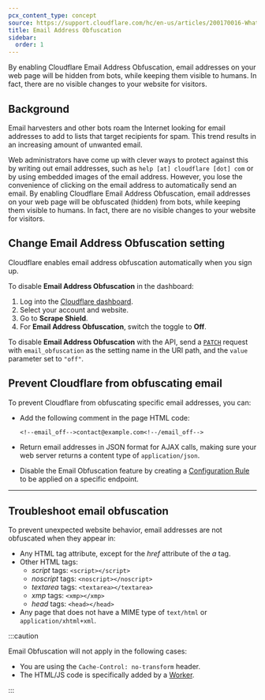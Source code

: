 ```yaml
---
pcx_content_type: concept
source: https://support.cloudflare.com/hc/en-us/articles/200170016-What-is-Email-Address-Obfuscation-
title: Email Address Obfuscation
sidebar:
  order: 1
---
```



By enabling Cloudflare Email Address Obfuscation, email addresses on your web page will be hidden from bots, while keeping them visible to humans. In fact, there are no visible changes to your website for visitors.

## Background

Email harvesters and other bots roam the Internet looking for email addresses to add to lists that target recipients for spam. This trend results in an increasing amount of unwanted email.

Web administrators have come up with clever ways to protect against this by writing out email addresses, such as `help [at] cloudflare [dot] com` or by using embedded images of the email address. However, you lose the convenience of clicking on the email address to automatically send an email. By enabling Cloudflare Email Address Obfuscation, email addresses on your web page will be obfuscated (hidden) from bots, while keeping them visible to humans. In fact, there are no visible changes to your website for visitors.

## Change Email Address Obfuscation setting

Cloudflare enables email address obfuscation automatically when you sign up.

<Tabs syncKey="dashPlusAPI"> <TabItem label="Dashboard">

To disable **Email Address Obfuscation** in the dashboard:

1. Log into the [Cloudflare dashboard](https://dash.cloudflare.com/login).
2. Select your account and website.
3. Go to **Scrape Shield**.
4. For **Email Address Obfuscation**, switch the toggle to **Off**.

</TabItem> <TabItem label="API">

To disable **Email Address Obfuscation** with the API, send a [`PATCH`](/api/operations/zone-settings-edit-single-setting) request with `email_obfuscation` as the setting name in the URI path, and the `value` parameter set to `"off"`.

</TabItem> </Tabs>

<Render file="configuration-rule-promotion" product="rules" />

## Prevent Cloudflare from obfuscating email

To prevent Cloudflare from obfuscating specific email addresses, you can:

- Add the following comment in the page HTML code:

  ```
  <!--email_off-->contact@example.com<!--/email_off-->
  ```

- Return email addresses in JSON format for AJAX calls, making sure your web server returns a content type of `application/json`.

- Disable the Email Obfuscation feature by creating a [Configuration Rule](/rules/configuration-rules/) to be applied on a specific endpoint.

---

## Troubleshoot email obfuscation

To prevent unexpected website behavior, email addresses are not obfuscated when they appear in:

- Any HTML tag attribute, except for the _href_ attribute of the _a_ tag.
- Other HTML tags:
  - _script_ tags: `<script></script>`
  - _noscript_ tags: `<noscript></noscript>`
  - _textarea_ tags: `<textarea></textarea>`
  - _xmp_ tags: `<xmp></xmp>`
  - _head_ tags: `<head></head>`
- Any page that does not have a MIME type of `text/html` or `application/xhtml+xml`.

:::caution

Email Obfuscation will not apply in the following cases:

- You are using the `Cache-Control: no-transform` header.
- The HTML/JS code is specifically added by a [Worker](/workers/).

:::
